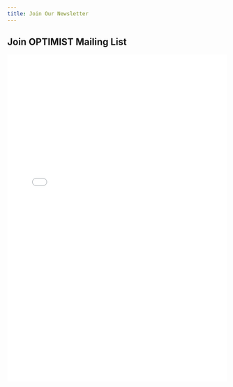 ```yaml
---
title: Join Our Newsletter
---
```

<h2 style={{ textAlign: 'center' }}>Join OPTIMIST Mailing List</h2>

<iframe
  src="/mailchimp_form.html"
  width="100%"
  height="750px"
  frameBorder="0"
  style={{
    maxWidth: '650px',
    display: 'block',
    marginLeft: 'auto',
    marginRight: 'auto',
    border: '0px solid #ccc'
  }}
  title="Mailchimp Signup Form"
>
  Loading signup form...
</iframe>